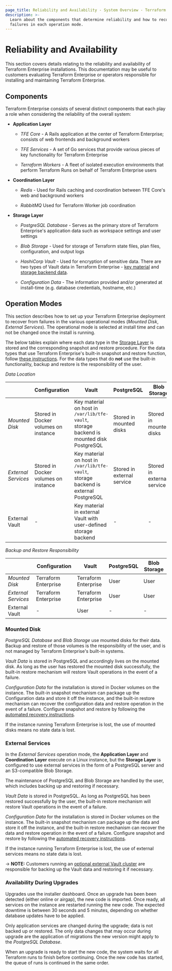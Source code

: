 ```yaml
---
page_title: Reliability and Availability - System Overview - Terraform Enterprise
description: >-
  Learn about the components that determine reliability and how to recover from
  failures in each operation mode.
---
```


# Reliability and Availability

This section covers details relating to the reliability and availability of
Terraform Enterprise installations. This documentation may be
useful to customers evaluating Terraform Enterprise or operators responsible for installing and
maintaining Terraform Enterprise.

## Components

Terraform Enterprise consists of several distinct components that each play a
role when considering the reliability of the overall system:

- **Application Layer**

  - _TFE Core_ - A Rails application at the center of Terraform Enterprise;
    consists of web frontends and background workers

  - _TFE Services_ - A set of Go services that provide various pieces of key
    functionality for Terraform Enterprise

  - _Terraform Workers_ - A fleet of isolated execution environments that
    perform Terraform Runs on behalf of Terraform Enterprise users

- **Coordination Layer**

  - _Redis_ - Used for Rails caching and coordination between TFE Core's web
    and background workers

  - _RabbitMQ_ Used for Terraform Worker job coordination

- **Storage Layer**

  - _PostgreSQL Database_ - Serves as the primary store of Terraform
    Enterprise's application data such as workspace settings and user settings

  - _Blob Storage_ - Used for storage of Terraform state files, plan files,
    configuration, and output logs

  - _HashiCorp Vault_ - Used for encryption of sensitive data. There are
    two types of Vault data in Terraform Enterprise -
    [key material](/vault/docs/concepts/seal) and
    [storage backend data](/vault/docs/configuration/storage).

  - _Configuration Data_ - The information provided and/or generated at
    install-time (e.g. database credentials, hostname, etc.)

## Operation Modes

This section describes how to set up your Terraform Enterprise deployment to recover from
failures in the various operational modes (_Mounted Disk_, _External_
_Services_). The operational mode is selected at install time and can not be
changed once the install is running.

The below tables explain where each data type in the
[Storage Layer](#components) is stored and
the corresponding snapshot and restore procedure. For the data types that use
Terraform Enterprise's built-in snapshot and restore function, follow
[these instructions](/terraform/enterprise/admin/infrastructure/automated-recovery). For the data types that do
**not** use the built-in functionality, backup and restore is the responsibility
of the user.

_Data Location_

|                     | Configuration                        | Vault                                                                                        | PostgreSQL                           | Blob Storage                         |
| ------------------- | ------------------------------------ | -------------------------------------------------------------------------------------------- | ------------------------------------ | ------------------------------------ |
| _Mounted Disk_      | Stored in Docker volumes on instance | Key material on host in `/var/lib/tfe-vault`, storage backend is mounted disk PostgreSQL     | Stored in mounted disks              | Stored in mounted disks              |
| _External Services_ | Stored in Docker volumes on instance | Key material on host in `/var/lib/tfe-vault`, storage backend is external PostgreSQL         | Stored in external service           | Stored in external service           |
| External Vault      | -                                    | Key material in external Vault with user-defined storage backend                             | -                                    | -                                    |

_Backup and Restore Responsibility_

|                     | Configuration        | Vault                | PostgreSQL           | Blob Storage         |
| ------------------- | -------------------- | -------------------- | -------------------- | -------------------- |
| _Mounted Disk_      | Terraform Enterprise | Terraform Enterprise | User                 | User                 |
| _External Services_ | Terraform Enterprise | Terraform Enterprise | User                 | User                 |
| External Vault      | -                    | User                 | -                    | -                    |

### Mounted Disk

_PostgreSQL Database_ and _Blob Storage_ use mounted disks for their
data. Backup and restore of those volumes is the responsibility of the user, and
is not managed by Terraform Enterprise's built-in systems.

_Vault Data_ is stored in PostgreSQL and accordingly lives on the mounted disk. As
long as the user has restored the mounted disk successfully, the built-in restore
mechanism will restore Vault operations in the event of a failure.

_Configuration Data_ for the installation is stored in Docker
volumes on the instance. The built-in snapshot mechanism can package up the
Configuration data and store it off the instance, and the built-in restore
mechanism can recover the configuration data and restore
operation in the event of a failure.
Configure snapshot and restore by following the [automated recovery instructions](/terraform/enterprise/admin/infrastructure/automated-recovery).

If the instance running Terraform Enterprise is lost, the use of mounted disks
means no state data is lost.

### External Services

In the _External Services_ operation mode, the
**Application Layer** and **Coordination Layer** execute on a Linux instance,
but the **Storage Layer** is configured to use external services in the form of
a PostgreSQL server and an S3-compatible Blob Storage.

The maintenance of PostgreSQL and Blob Storage are handled by the user,
which includes backing up and restoring if necessary.

_Vault Data_ is stored in PostgreSQL. As long as PostgreSQL has been restored
successfully by the user, the built-in restore mechanism will restore Vault
operations in the event of a failure.

_Configuration Data_ for the installation is stored in Docker
volumes on the instance. The built-in snapshot mechanism can package up the
data and store it off the instance, and the built-in restore
mechanism can recover the data and restore operation in the event of a failure.
Configure snapshot and restore by following the [automated recovery instructions](/terraform/enterprise/admin/infrastructure/automated-recovery).

If the instance running Terraform Enterprise is lost, the use of
external services means no state data is lost.

-> **NOTE:** Customers running an [optional external Vault cluster](/terraform/enterprise/requirements/data-storage/vault) are
responsible for backing up the Vault data and restoring it if necessary.

### Availability During Upgrades

Upgrades use the installer dashboard.
Once an upgrade has been been detected (either online or airgap), the new code
is imported. Once ready, all services on the instance are restarted running
the new code. The expected downtime is between 30 seconds and 5 minutes,
depending on whether database updates have to be applied.

Only application services are changed during the upgrade; data is not backed up
or restored. The only data changes that may occur during upgrade are the application of
migrations the new version might apply to the _PostgreSQL Database_.

When an upgrade is ready to start the new code, the system waits for all
Terraform runs to finish before continuing. Once the new code has started, the
queue of runs is continued in the same order.
